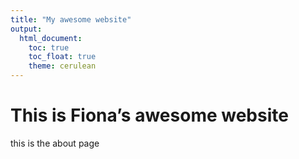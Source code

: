 ```yaml
---
title: "My awesome website"
output: 
  html_document:
    toc: true
    toc_float: true
    theme: cerulean
---
```


# This is Fiona's awesome website

this is the about page


